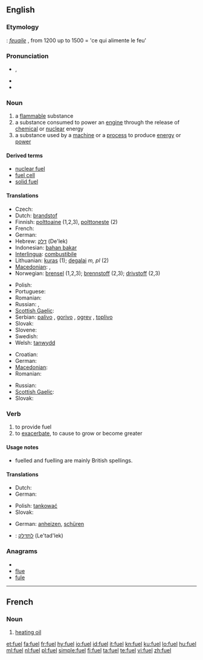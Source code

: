 {{wikipedia|dab=fuel (disambiguation)|fuel}}
==English==

===Etymology===
{{etyl|fro}}: ''[[feuaile]]'' , from 1200 up to 1500 = 'ce qui alimente le feu'

===Pronunciation===
* {{IPA|/ˈfjuːəl̩/}}, {{SAMPA|/"fju:@l/}}
* {{rhymes|ʊəl}}
* {{audio|en-uk-fuel.ogg|Audio (UK)}}

===Noun===
{{wikipedia}}
{{en-noun}}

# a [[flammable]] substance
# a substance consumed to power an [[engine]] through the release of [[chemical]] or [[nuclear]] energy
# a substance used by a [[machine]] or a [[process]] to produce [[energy]] or [[power]]

====Derived terms====
* [[nuclear fuel]]
* [[fuel cell]]
* [[solid fuel]]

====Translations====
{{trans-top|flammable substance}}
* Czech: {{t-|cs|palivo|n}}
* Dutch: [[brandstof]] {{f|m}}
* Finnish: [[polttoaine]] (1,2,3), [[polttoneste]] (2)
* French: {{t+|fr|carburant|m}}
* German: {{t+|de|Brennstoff|m}}
* Hebrew: [[דלק]] (De'lek)
* Indonesian: [[bahan bakar]]
* [[Interlingua]]: [[combustibile]]
* Lithuanian: [[kuras]] {{m}} (1); [[degalai]] ''m, pl'' (2)
* [[Macedonian]]: {{t|mk|гориво|n|tr=górivo}},  {{t|mk|огрев|m|tr=ógrev}}
* Norwegian: [[brensel]] {{n}} (1,2,3); [[brennstoff]] {{n}} (2,3); [[drivstoff]] {{n}} (2,3)
{{trans-mid}}
* Polish: {{t+|pl|paliwo}}
* Portuguese: {{t+|pt|combustível|m}}
* Romanian: {{t|ro|combustibil|m}}
* Russian: {{t+|ru|топливо|n|tr=tóplivo}}, {{t+|ru|горючее|n}}
* [[Scottish Gaelic]]: {{t-|gd|connadh|m|xs=Scottish Gaelic}}
* Serbian: [[palivo]] {{n}}, [[gorivo]] {{n}}, [[ogrev]] {{m}}, [[toplivo]] {{n}}
* Slovak: {{t|sk|palivo|n}}
* Slovene: {{t+|sl|gorivo}}
* Swedish: {{t+|sv|bränsle}}
* Welsh: [[tanwydd]] {{m}}
{{trans-bottom}}

{{trans-top|substance consumed to power an engine}}
* Croatian: {{t-|hr|gorivo|n|alt=gȍrīvo}}
* German: {{t-|de|Treibstoff|m}}
* [[Macedonian]]: {{t|mk|гориво|n|tr=górivo}}
* Romanian: {{t-|ro|carburant|m}}
{{trans-mid}}
* Russian: {{t|ru|топливо|n}}
* [[Scottish Gaelic]]: {{t-|gd|connadh|m|xs=Scottish Gaelic}}
* Slovak: {{t|sk|palivo|n}}
{{trans-bottom}}

===Verb===
{{en-verb}}
{{en-verb|fuell|ing}}

# to provide fuel
# to [[exacerbate]], to cause to grow or become greater

====Usage notes====
* fuelled and fuelling are mainly British spellings.

====Translations====
{{trans-top|to provide fuel}}
* Dutch: {{t-|nl|tanken}}
* German: {{t-|de|betanken}}
{{trans-mid}}
* Polish: [[tankować]]
* Slovak: {{t|sk|tankovať}}
{{trans-bottom}}

{{trans-top|to exacerbate, to cause to grow or become greater}}
* German: [[anheizen]], [[schüren]]
{{trans-mid}}
{{trans-bottom}}

{{checktrans-top}}
* {{ttbc|Hebrew}}: [[לתדלק]] (Le'tad'lek)
{{checktrans-bottom}}

===Anagrams===
* {{alphagram|eflu}}
* [[flue#English|flue]]
* [[fule#English|fule]]

----

==French==

===Noun===
{{fr-noun|m}}

# [[heating oil]]

[[et:fuel]]
[[fa:fuel]]
[[fr:fuel]]
[[hy:fuel]]
[[io:fuel]]
[[id:fuel]]
[[it:fuel]]
[[kn:fuel]]
[[ku:fuel]]
[[lo:fuel]]
[[hu:fuel]]
[[ml:fuel]]
[[nl:fuel]]
[[pl:fuel]]
[[simple:fuel]]
[[fi:fuel]]
[[ta:fuel]]
[[te:fuel]]
[[vi:fuel]]
[[zh:fuel]]